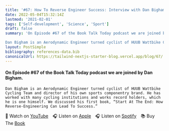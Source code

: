 ```yaml
---
title: '#67: How To Reverse Engineer Success: Interview with Dan Bigham'
date: 2022-05-04T15:32:14Z
lastmod: '2021-02-01'
tags: ['Self-development', 'Science', 'Sport']
draft: false
summary: 'On Episode #67 of the Book Talk Today podcast we are joined by Dan Bigham.

Dan Bigham is an Aerodynamic Engineer turned cyclist of HUUB Wattbike Cycling Team and director of his own sports componentry brand. He has worked with many cycling institutions and works record holders, which he is one himself. We discussed his first book, “Start At The End: How Reverse-Engineering Can Lead To Success.”'
layout: PostSimple
bibliography: references-data.bib
canonicalUrl: https://tailwind-nextjs-starter-blog.vercel.app/blog/67/
---
```


#### On Episode #67 of the Book Talk Today podcast we are joined by Dan Bigham.

    Dan Bigham is an Aerodynamic Engineer turned cyclist of HUUB Wattbike Cycling Team and director of his own sports componentry brand. He has worked with many cycling institutions and works record holders, which he is one himself. We discussed his first book, “Start At The End: How Reverse-Engineering Can Lead To Success.”

🎥&nbsp;Watch on [YouTube]&emsp;🎧&nbsp;Listen on [Apple]&emsp;🎧&nbsp;Listen on [Spotify]&emsp;📚&nbsp;Buy The [Book]&emsp;

[youtube]: https://youtu.be/STX241h9WLI
[apple]: https://podcasts.apple.com/us/podcast/67-how-to-reverse-engineer-success-interview-with-dan/id1511001013?i=1000521000001
[spotify]: https://open.spotify.com/episode/4gdoo9MY4LfTACJ3DnQGRG?si=6NIJ85ofQBulujz38SItyA
[book]: https://amzn.to/3UxGJWq
